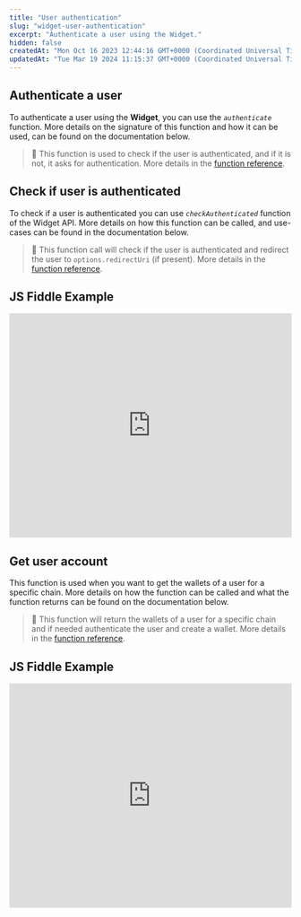 ```yaml
---
title: "User authentication"
slug: "widget-user-authentication"
excerpt: "Authenticate a user using the Widget."
hidden: false
createdAt: "Mon Oct 16 2023 12:44:16 GMT+0000 (Coordinated Universal Time)"
updatedAt: "Tue Mar 19 2024 11:15:37 GMT+0000 (Coordinated Universal Time)"
---
```

## Authenticate a user

To authenticate a user using the **Widget**, you can use the _`authenticate`_ function. More details on the signature of this function and how it can be used, can be found on the documentation below.

> 📘 This function is used to check if the user is authenticated, and if it is not, it asks for authentication. More details in the [function reference](https://venly.readme.io/docs/authenticate).

## Check if user is authenticated

To check if a user is authenticated you can use  _`checkAuthenticated`_ function of the Widget API. More details on how this function can be called, and use-cases can be found in the documentation below.

> 📘 This function call will check if the user is authenticated and redirect the user to `options.redirectUri` (if present). More details in the [function reference](https://venly.readme.io/docs/checkauthenticated).

## JS Fiddle Example

<iframe src="https://jsfiddle.net/abdullah066/3dhet51m/embedded/" width="100%" height="400" frameborder="0"></iframe>


## Get user account

This function is used when you want to get the wallets of a user for a specific chain. More details on how the function can be called and what the function returns can be found on the documentation below.

> 📘 This function will return the wallets of a user for a specific chain and if needed authenticate the user and create a wallet. More details in the [function reference](https://venly.readme.io/docs/getaccount).

## JS Fiddle Example

<iframe src="https://jsfiddle.net/abdullah066/aymeL7vc/embedded/" width="100%" height="400" frameborder="0"></iframe>
